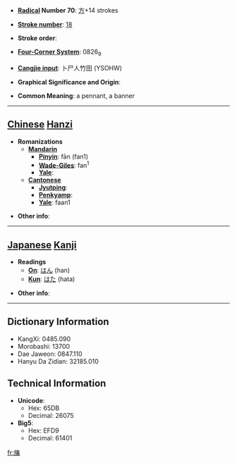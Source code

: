 * '''[[Wiktionary:Chinese radical index| Radical]] Number 70''': [[Wiktionary:Chinese radical index 方|方]]+14 strokes

* '''[[Wiktionary:Chinese total strokes index|Stroke number]]''': [[Wiktionary:Chinese total strokes index 18|18]]

* '''Stroke order''': 

* '''[[Wiktionary:Chinese four corner index|Four-Corner System]]''': 0826<sub>9</sub>

* '''[[Wiktionary:Chinese Cangjie index|Cangjie input]]''': 卜尸人竹田 (YSOHW)

* '''Graphical Significance and Origin''': 

* '''Common Meaning''': a pennant, a banner

----

== [[Chinese]] [[Hanzi]] ==

* '''Romanizations'''
** '''[[Mandarin]]'''
*** '''[[Pinyin]]''': fān (fan1)
*** '''[[Wade-Giles]]''': fan<sup>1</sup>
*** '''[[Yale]]''': 
** '''[[Cantonese]]'''
*** '''[[Jyutping]]''':
*** '''[[Penkyamp]]''': 
*** '''[[Yale]]''': faan1

* '''Other info''': 

----

== [[Japanese]] [[Kanji]] ==

* '''Readings'''
** '''[[On]]''': [[はん]] (han)
** '''[[Kun]]''': [[はた]] (hata)

* '''Other info''':  

----

== Dictionary Information ==

* KangXi: 0485.090
* Morobashi: 13700
* Dae Jaweon: 0847.110
* Hanyu Da Zidian: 32185.010

== Technical Information ==

* '''Unicode''':
** Hex: 65DB
** Decimal: 26075
* '''Big5''':
** Hex: EFD9
** Decimal: 61401

[[fr:旛]]
